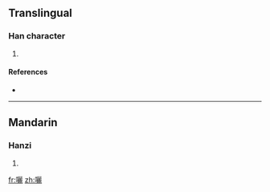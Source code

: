 ==Translingual==

===Han character===
{{Han char|rn=30|rad=口|as=19|sn=22|four=|canj=口一一心 (RMMP), X口一一心 (XRMMP)}}

# {{defn|Han|sort=口19}}

====References====
* {{Han ref|kx=0215.090|dkj=04628|hdz=10707.140|uh=56C7|ud=22215}}

----

==Mandarin==

===Hanzi===
{{cmn-hanzi|pin=[[lì]] ([[li4]])|wg=li<sup>4</sup>}}

# {{defn|Mandarin|sort=口19}}

[[fr:囇]]
[[zh:囇]]